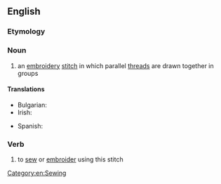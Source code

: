 ==English==

===Etymology===
{{compound|en|hem|stitch}}

===Noun===
{{en-noun}}

# an [[embroidery]] [[stitch]] in which parallel [[thread]]s are drawn together in groups

====Translations====
{{trans-top|an embroidery stitch}}
* Bulgarian: {{t+|bg|ажур|m}}
* Irish: {{t|ga|greim fáithime|m}}
{{trans-mid}}
* Spanish: {{t|es|vainica|f}}
{{trans-bottom}}

===Verb===
{{en-verb|es}}

# to [[sew]] or [[embroider]] using this stitch

[[Category:en:Sewing]]